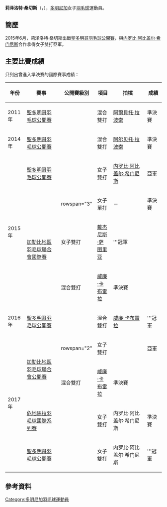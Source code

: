 {{noteTA|G1=Badminton
|1=zh-cn:多米尼加; zh-tw:多明尼加; zh-hk:多明尼加;}}
{{Infobox 羽球選手
| playername              = 莉泽洛特·桑切斯<br/>{{lang|es|Licelott Sánchez}}
| image                   = 
| size                    = 
| caption                 = 
| birth_name              = 
| date_of_birth           = {{birth_date_and_age|1995|11|29}}
| place_of_birth          = 
| height                  = 
| weight                  = 
| event                   = 女子單打、女子雙打、混合雙打
| country                 = {{DOM}}
| years_started           = 
| handedness              = 
| coach                   = 
| highest_ranking         = 第129位（混雙-[[Yamile_Indira_Martínez_González|González]]）
| date_of_highest_ranking = 2014年7月10日<ref name="highest-ranking">{{en}}[http://bwfcontent.tournamentsoftware.com/ranking/player.aspx?id=12859&player=116550 BWF World Ranking - Ranking of Licelott SANCHEZ (39137)]</ref>
| current_ranking         = 第772位（女單）<br/>第367位（混雙-[[威廉·卡布雷拉|卡布雷拉]]）
| date_of_current_ranking = 2017年2月10日<ref>{{en}}[http://bwfcontent.tournamentsoftware.com/ranking/category.aspx?id=12859&category=473 BWF World Ranking - BWF世界排名榜 (2/10/2017) - Women's singles]</ref><ref>{{en}}[http://bwfcontent.tournamentsoftware.com/ranking/category.aspx?id=12859&category=476 BWF World Ranking - BWF世界排名榜 (2/10/2017) - Mixed doubles]</ref>
| played                  = 8勝–23負（女單）<br/>9勝–12負（女雙）<br/>18勝–19負（混雙）
| titles                  = 
| bwf_profile             = 9029B10F-B057-4E18-8288-4229231D1194
| bwf_id                  = 39137
| updated                 = 2017年2月11日
}}
{{MedalTableTop}}
{{MedalSport | 女子[[羽毛球|羽毛球]]}}
{{MedalCountry | {{DOM}}}}
{{MedalBottom}}
'''莉泽洛特·桑切斯'''（{{lang-es|'''Licelott Sánchez'''}}，{{bd|1995年|11月29日||}}），[[多明尼加|多明尼加]]女子[[羽毛球|羽毛球]]運動員。

==簡歷==
2015年6月，莉泽洛特·桑切斯出戰[[2015年聖多明哥羽毛球公開賽|聖多明哥羽毛球公開賽]]，與[[内罗比·阿比盖尔·希门尼斯|内罗比·阿比盖尔·希门尼斯]]合作拿得女子雙打亞軍。

==主要比賽成績==
只列出曾進入準決賽的國際賽事成績：
{| class=wikitable style="text-align:center; font-size:small;" 
!width="50"|年份
!width="190"|賽事
!width="80"|公開賽級別
!width="60"|項目
!width="170"|拍檔
!width="50"|成績
|-
!rowspan="1"|2011年
|[[2011年聖多明哥羽毛球公開賽|聖多明哥羽毛球公開賽]]
|{{BWFIS}}
|混合雙打
|[[阿爾貝托·拉波索|阿爾貝托·拉波索]]
|bgcolor="#b8860b"|準決賽
|-
!rowspan="1"|2014年
|[[2014年聖多明哥羽毛球公開賽|聖多明哥羽毛球公開賽]]
|{{BWFIS}}
|混合雙打
|[[阿尔贝托·拉波索|阿尔贝托·拉波索]]
|bgcolor="#b8860b"|準決賽
|-
!rowspan="4"|2015年
|[[2015年聖多明哥羽毛球公開賽|聖多明哥羽毛球公開賽]]
|{{BWFIS}}
|女子雙打
|[[内罗比·阿比盖尔·希门尼斯|内罗比·阿比盖尔·希门尼斯]]
|bgcolor="silver"|亞軍
|-
|rowspan="3"|[[2015年加勒比地區羽毛球聯合會國際賽|加勒比地區羽毛球聯合會國際賽]]
|rowspan="3" {{BWFFS}}
|女子單打
|－
|bgcolor="#b8860b"|準決賽
|-
|女子雙打
|[[戴杰尼斯·萨图里亚|戴杰尼斯·萨图里亚]]
|bgcolor="gold"|'''冠軍
|-
|混合雙打
|[[威廉·卡布雷拉|威廉·卡布雷拉]]
|bgcolor="#b8860b"|準決賽
|-
!rowspan="1"|2016年
|[[2016年聖多明哥羽毛球公開賽|聖多明哥羽毛球公開賽]]
|{{BWFIS}}
|混合雙打
|[[威廉·卡布雷拉|威廉·卡布雷拉]]
|bgcolor="gold"|'''冠軍
|-
!rowspan="4"|2017年
|rowspan="2"|[[2017年加勒比地區羽毛球聯合會公開賽|加勒比地區羽毛球聯合會公開賽]]
|rowspan="2" {{BWFIS}}
|女子雙打
|{{nowrap|[[内罗比·阿比盖尔·希门尼斯|内罗比·阿比盖尔·希门尼斯]]}}
|bgcolor="silver"|亞軍
|-
|混合雙打
|[[威廉·卡布雷拉|威廉·卡布雷拉]]
|bgcolor="#b8860b"|準決賽
|-
|[[2017年危地馬拉羽毛球國際系列賽|危地馬拉羽毛球國際系列賽]]
|{{BWFIS}}
|女子雙打
|内罗比·阿比盖尔·希门尼斯
|bgcolor="#b8860b"|準決賽
|-
|[[2017年聖多明哥羽毛球公開賽|聖多明哥羽毛球公開賽]]
|{{BWFIS}}
|女子雙打
|内罗比·阿比盖尔·希门尼斯
|bgcolor="gold"|'''冠軍
|}
{{BWF賽事級別索引}}

==參考資料==
{{Reflist}}

{{DEFAULTSORT:Sánchez, Licelott}}
[[Category:多明尼加羽毛球運動員|Category:多明尼加羽毛球運動員]]